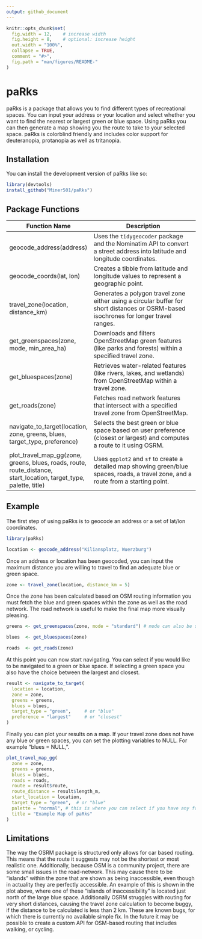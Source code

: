 ```yaml
---
output: github_document
---
```


<!-- README.md is generated from README.Rmd. Please edit that file -->

```r
knitr::opts_chunk$set(
  fig.width = 12,    # increase width
  fig.height = 8,    # optional: increase height
  out.width = "100%",
  collapse = TRUE,
  comment = "#>",
  fig.path = "man/figures/README-"
)
```

# paRks

<!-- badges: start -->

<!-- badges: end -->

paRks is a package that allows you to find different types of recreational spaces. You can input your address or your location and select whether you want to find the nearest or largest green or blue space. Using paRks you can then generate a map showing you the route to take to your selected space. paRks is colorblind friendly and includes color support for deuteranopia, protanopia as well as tritanopia.

## Installation

You can install the development version of paRks like so:

``` r
library(devtools)
install_github("Miner501/paRks")
```

## Package Functions

| **Function Name** | **Description** |
|----------------------|--------------------------------------------------|
| geocode_address(address) | Uses the `tidygeocoder` package and the Nominatim API to convert a street address into latitude and longitude coordinates. |
| geocode_coords(lat, lon) | Creates a tibble from latitude and longitude values to represent a geographic point. |
| travel_zone(location, distance_km) | Generates a polygon travel zone either using a circular buffer for short distances or OSRM-based isochrones for longer travel ranges. |
| get_greenspaces(zone, mode, min_area_ha) | Downloads and filters OpenStreetMap green features (like parks and forests) within a specified travel zone. |
| get_bluespaces(zone) | Retrieves water-related features (like rivers, lakes, and wetlands) from OpenStreetMap within a travel zone. |
| get_roads(zone) | Fetches road network features that intersect with a specified travel zone from OpenStreetMap. |
| navigate_to_target(location, zone, greens, blues, target_type, preference) | Selects the best green or blue space based on user preference (closest or largest) and computes a route to it using OSRM. |
| plot_travel_map_gg(zone, greens, blues, roads, route, route_distance, start_location, target_type, palette, title) | Uses `ggplot2` and `sf` to create a detailed map showing green/blue spaces, roads, a travel zone, and a route from a starting point. |

## Example

The first step of using paRks is to geocode an address or a set of lat/lon coordinates.

```r
library(paRks)

location <- geocode_address("Kiliansplatz, Wuerzburg")

```

Once an address or location has been geocoded, you can input the maximum distance you are willing to travel to find an adequate blue or green space.

```r

zone <- travel_zone(location, distance_km = 5)

```

Once the zone has been calculated based on OSM routing information you must fetch the blue and green spaces within the zone as well as the road network. The road network is useful to make the final map more visually pleasing.

```r
greens <- get_greenspaces(zone, mode = "standard") # mode can also be set to "broad" to include any type of green space, even ones that may not be publicly accessible. You can also set the minimum size by using min_area_ha = 2 etc..

blues  <- get_bluespaces(zone)

roads  <- get_roads(zone)
```

At this point you can now start navigating. You can select if you would like to be navigated to a green or blue space. If selecting a green space you also have the choice between the largest and closest.

```r
result <- navigate_to_target(
  location = location,
  zone = zone,
  greens = greens,
  blues = blues,
  target_type = "green",     # or "blue"
  preference = "largest"     # or "closest"
)
```

Finally you can plot your results on a map. If your travel zone does not have any blue or green spaces, you can set the plotting variables to NULL. For example "blues = NULL,".

```r
plot_travel_map_gg(
  zone = zone,
  greens = greens,
  blues = blues,
  roads = roads,
  route = result$route,
  route_distance = result$length_m,
  start_location = location,
  target_type = "green",  # or "blue"
  palette = "normal", # this is where you can select if you have any form of colorblindness mentioned earlier in the Readme
  title = "Example Map of paRks"
)
```

## Limitations

The way the OSRM package is structured only allows for car based routing. This means that the route it suggests may not be the shortest or most realistic one. Additionally, because OSM is a community project, there are some small issues in the road-network. This may cause there to be "islands" within the zone that are shown as being inaccessible, even though in actuality they are perfectly accessible. An example of this is shown in the plot above, where one of these "islands of inaccessibility" is located just north of the large blue space. Additionally OSRM struggles with routing for very short distances, causing the travel zone calculation to become buggy, if the distance to be calculated is less than 2 km. These are known bugs, for which there is currently no available simple fix. In the future it may be possible to create a custom API for OSM-based routing that includes walking, or cycling.
